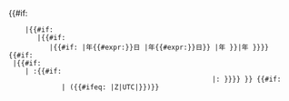 <includeonly>{{#if: {{{1|}}}
     |{{#if: {{{2|}}}
        |{{#if: {{{3|}}}
           |{{#if: {{{df|}}}|{{{1}}}年{{MONTHNAME|{{{2}}}}}{{#expr:{{{3}}}}}日<!--df-->|{{{1}}}年{{MONTHNAME|{{{2}}}}}{{#expr:{{{3}}}}}日}}<!--年月日-->|{{{1}}}年{{MONTHNAME|{{{2}}}}}<!--年月-->}}|{{{1}}}年<!--年-->}}}}<!-- 上面显示日期，下面显示时间
-->{{#if: {{{4|}}}
  |{{#if: {{{5|}}}
     |&#32;{{padleft:{{{4}}}|2|0}}:{{padleft:{{{5}}}|2|0}}{{#if: {{{6|}}}
                                                   |&#58;{{padleft:{{{6}}}|2|0}} }}}} }}<!-- 上面显示时间，下面显示时区
-->{{#if: {{{7|}}}
              |&#32;({{#ifeq: {{{7}}}|Z|UTC|{{{7}}}}})}}<!-- BELOW FOR hCalendar
--><span style="display:none">&#160;(<span class="bday dtstart published updated">{{#if: {{{1|}}}
  | {{{1}}}{{#if: {{{2|}}}
     | -{{padleft:{{{2}}}|2|0}}{{#if: {{{3|}}}
        | -{{padleft:{{{3}}}|2|0}} }} }}<!--
-->{{#if: {{{4|}}}
     | T{{padleft:{{{4}}}|2|0}}{{#if: {{{5|}}}
        | &#58;{{padleft:{{{5}}}|2|0}}{{#if: {{{6|}}}
           | &#58;{{padleft:{{{6}}}|2|0}} }} }} }} }}{{{7|}}}</span>)</span></includeonly><noinclude>
{{documentation}}
</noinclude>